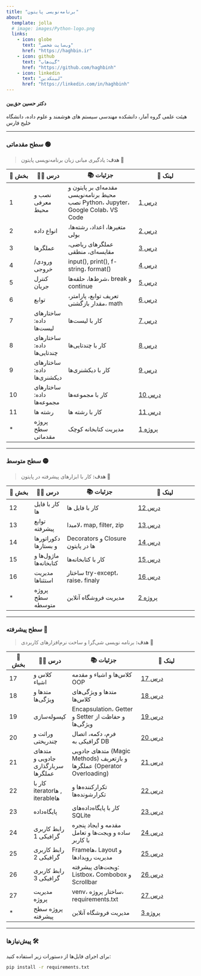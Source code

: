 ```yaml
---
title: "برنامه‌نویسی پایتون"
about:
  template: jolla
  # image: images/Python-logo.png
  links:
    - icon: globe
      text: "وب‌سایت شخصی"
      href: "https://haghbin.ir"
    - icon: github
      text: "گیت‌هاب"
      href: "https://github.com/haghbinh"
    - icon: linkedin
      text: "لینکدین"
      href: "https://linkedin.com/in/haghbinh"
---
```



#### **دکتر حسین حق‌بین**


 هیئت علمی گروه آمار، دانشکده مهندسی سیستم های هوشمند و علوم داده، دانشگاه خلیج فارس

---

###  سطح مقدماتی 🟢
>  **هدف:** یادگیری مبانی زبان برنامه‌نویسی پایتون 🎯

| 🔢 بخش | 🧑‍🏫 درس | 📚 جزئیات | 🔗 لینک |
|------|--------|-----------------|--------------|
| 1 | نصب و معرفی محیط | مقدمه‌ای بر پایتون و محیط برنامه‌نویسی<br/>نصب Python، Jupyter، Google Colab، VS Code |[درس 1](https://github.com/haghbinh/Pylab/blob/master/Notebooks/sec1_setup_intro.ipynb)|
| 2 | انواع داده | متغیرها، اعداد، رشته‌ها، بولی|[درس 2](https://github.com/haghbinh/Pylab/blob/master/Notebooks/sec2_Data_Types.ipynb)|
| 3 | عملگرها | عملگرهای ریاضی، مقایسه‌ای، منطقی | [درس 3](https://github.com/haghbinh/Pylab/blob/master/Notebooks/sec3_operators.ipynb) |
| 4 | ورودی/خروجی | input(), print(), f-string، format() | [درس 4](https://github.com/haghbinh/Pylab/blob/master/Notebooks/sec4_input_output.ipynb)  |
| 5 | کنترل جریان | شرط‌ها، حلقه‌ها، break و continue | [درس 5](https://github.com/haghbinh/Pylab/blob/master/Notebooks/sec5_Control_Flow.ipynb)  |
| 6 | توابع | تعریف توابع، پارامتر، مقدار بازگشتی، math | [درس 6](https://github.com/haghbinh/Pylab/blob/master/Notebooks/sec6_Functions.ipynb)  |
| 7 |  ساختارهای داده: لیست‌ها | کار با لیست‌ها | [درس 7](https://github.com/haghbinh/Pylab/blob/master/Notebooks/sec7_Data_Structures_list.ipynb)  |
| 8 |  ساختارهای داده: چندتایی‌ها | کار با چندتایی‌ها | [درس 8](https://github.com/haghbinh/Pylab/blob/master/Notebooks/sec8_Data_Structures_tuples.ipynb)  |
| 9 |  ساختارهای داده: دیکشنری‌ها | کار با دیکشنری‌ها | [درس 9](https://github.com/haghbinh/Pylab/blob/master/Notebooks/sec9_Data_Structures_Dictionaries.ipynb)  |
| 10 |  ساختارهای داده: مجموعه‌ها | کار با مجموعه‌ها | [درس 10](https://github.com/haghbinh/Pylab/blob/master/Notebooks/sec10_Data_Structures_sets.ipynb)  |
| 11 |  رشته ها| کار با رشته ها | [درس 11](https://github.com/haghbinh/Pylab/blob/master/Notebooks/sec11_strings.ipynb)  |
| * | پروژه سطح مقدماتی | مدیریت کتابخانه کوچک | [پروژه 1](https://github.com/haghbinh/Pylab/blob/master/Notebooks/proj1.ipynb)  |

---

###  سطح متوسط 🟡
>  **هدف:** کار با ابزارهای پیشرفته در پایتون 🎯

| 🔢 بخش | 🧑‍🏫 درس | 📚 جزئیات | 🔗 لینک |
|------|--------|-----------------|--------------|
| 12 |  کار با فایل ها | کار با فایل ها | [درس 12](https://github.com/haghbinh/Pylab/blob/master/Notebooks/sec12_File_Handling.ipynb)  |
| 13 | توابع پیشرفته | لامبدا، map, filter, zip | [درس 13](https://github.com/haghbinh/Pylab/blob/master/Notebooks/sec13_Functional_Programming.ipynb) |
| 14 | دکوراتورها و بستارها | Decorators و Closure ها در پایتون | [درس 14](https://github.com/haghbinh/Pylab/blob/master/Notebooks/sec14_Decoders_Closure.ipynb) |
| 15 | ماژول‌ها و کتابخانه‌ها | کار با کتابخانه‌ها | [درس 15](https://github.com/haghbinh/Pylab/blob/master/Notebooks/sec15_Modules_Libraries.ipynb) |
| 16 | مدیریت استثناها | ساختار try-except، raise، finaly | [درس 16](https://github.com/haghbinh/Pylab/blob/master/Notebooks/sec16_Exception_Handling.ipynb) |
| * | پروژه سطح متوسطه | مدیریت  فروشگاه آنلاین | [پروژه 2](https://github.com/haghbinh/Pylab/blob/master/Notebooks/proj2.ipynb)  |

---

### سطح پیشرفته 🔵
>  **هدف:** برنامه نویسی شی‌گرا و ساخت نرم‌افزارهای کاربردی 🎯

| 🔢 بخش | 🧑‍🏫 درس | 📚 جزئیات | 🔗 لینک |
|------|--------|-----------------|--------------|
| 17 | کلاس و اشیاء | کلاس‌ها و اشیاء و مقدمه OOP | [درس 17](https://github.com/haghbinh/Pylab/blob/master/Notebooks/sec17_Class_Object.ipynb) |
| 18 | متدها و ویژگی‌ها | متدها و ویژگی‌های کلاس‌ها| [درس 18](https://github.com/haghbinh/Pylab/blob/master/Notebooks/sec18_Methods_Attributes.ipynb) |
| 19 | کپسوله‌سازی | Encapsulation، Getter و Setter و حفاظت از ویژگی‌ها| [درس  19](https://github.com/haghbinh/Pylab/blob/master/Notebooks/sec19_Encapsulation_Getter_Setter.ipynb) |
| 20 |وراثت و چندریختی| فرم، دکمه، اتصال گرافیکی به DB |[درس 20](https://github.com/haghbinh/Pylab/blob/master/Notebooks/sec18_Methods_Attributes.ipynb) |
| 21 | متدهای جادویی و سربارگذاری عملگرها| متدهای جادویی (Magic Methods) و بازتعریف عملگرها (Operator Overloading) | [درس 21](https://github.com/haghbinh/Pylab/blob/master/Notebooks/sec21_Magic_Methods_Operator_Overloading.ipynb) |
| 22 | کار با iteratorها , iterableها| تکرارکننده‌ها و تکرارشونده‌ها  | [درس 22](https://github.com/haghbinh/Pylab/blob/master/Notebooks/sec22_Iterators.ipynb) |
| 23 | پایگاه‌داده| کار با پایگاه‌داده‌های SQLite | [درس 23](https://github.com/haghbinh/Pylab/blob/master/Notebooks/sec23_Datanase.ipynb) |
| 24 | رابط کاربری گرافیکی 1| مقدمه و ایجاد پنجره ساده و ویجت‌ها و تعامل با کاربر | [درس 24](https://github.com/haghbinh/Pylab/blob/master/Notebooks/sec24_Tkinter_1.ipynb) |
| 25 | رابط کاربری گرافیکی 2| Frameها، Layout و مدیریت رویدادها | [درس 25](https://github.com/haghbinh/Pylab/blob/master/Notebooks/sec25_Tkinter_2.ipynb) |
| 26 | رابط کاربری گرافیکی 3| ویجت‌های پیشرفته: Listbox، Combobox و Scrollbar| [درس 26](https://github.com/haghbinh/Pylab/blob/master/Notebooks/sec26_Tkinter_3.ipynb) |
| 27 | مدیریت پروژه| venv، ساختار پروژه، requirements.txt| [درس 27](https://github.com/haghbinh/Pylab/blob/master/Notebooks/sec27_Project_Management.ipynb) |
| * | پروژه سطح پیشرفته | مدیریت  فروشگاه آنلاین | [پروژه 3](https://github.com/haghbinh/Pylab/blob/master/Notebooks/proj3.ipynb)  |

---

###  پیش‌نیازها 🛠

برای اجرای فایل‌ها از دستورات زیر استفاده کنید:

```bash
pip install -r requirements.txt
```
